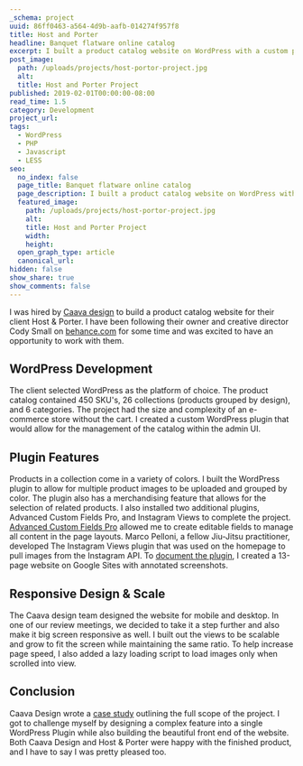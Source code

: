 ```yaml
---
_schema: project
uuid: 86ff0463-a564-4d9b-aafb-014274f957f8
title: Host and Porter
headline: Banquet flatware online catalog
excerpt: I built a product catalog website on WordPress with a custom plugin.
post_image:
  path: /uploads/projects/host-portor-project.jpg
  alt:
  title: Host and Porter Project
published: 2019-02-01T00:00:00-08:00
read_time: 1.5
category: Development
project_url:
tags:
  - WordPress
  - PHP
  - Javascript
  - LESS
seo:
  no_index: false
  page_title: Banquet flatware online catalog
  page_description: I built a product catalog website on WordPress with a custom plugin.
  featured_image:
    path: /uploads/projects/host-portor-project.jpg
    alt:
    title: Host and Porter Project
    width:
    height:
  open_graph_type: article
  canonical_url:
hidden: false
show_share: true
show_comments: false
---
```

I was hired by [Caava design](https://caavadesign.com/) to build a product catalog website for their client Host & Porter. I have been following their owner and creative director Cody Small on [behance.com](https://www.behance.net/codysmall) for some time and was excited to have an opportunity to work with them.

## WordPress Development

The client selected WordPress as the platform of choice. The product catalog contained 450 SKU's, 26 collections (products grouped by design), and 6 categories. The project had the size and complexity of an e-commerce store without the cart. I created a custom WordPress plugin that would allow for the management of the catalog within the admin UI.

<ArticleImage path="/uploads/projects/hostandporter-site-map.png" alt="Host & Porter project sitemap." ar="1510/1175" />

## Plugin Features

Products in a collection come in a variety of colors. I built the WordPress plugin to allow for multiple product images to be uploaded and grouped by color. The plugin also has a merchandising feature that allows for the selection of related products. I also installed two additional plugins, Advanced Custom Fields Pro, and Instagram Views to complete the project. [Advanced Custom Fields Pro](https://www.advancedcustomfields.com/pro/) allowed me to create editable fields to manage all content in the page layouts. Marco Pelloni, a fellow Jiu-Jitsu practitioner, developed The Instagram Views plugin that was used on the homepage to pull images from the Instagram API. To [document the plugin](https://sites.google.com/view/hp-wordpress-site/), I created a 13-page website on Google Sites with annotated screenshots.

<ArticleImage path="/uploads/projects/hostandporter-homepage.png" alt="Host & Porter project homepage design by Caava Design." ar="1440/790" />

## Responsive Design & Scale

The Caava design team designed the website for mobile and desktop. In one of our review meetings, we decided to take it a step further and also make it big screen responsive as well. I built out the views to be scalable and grow to fit the screen while maintaining the same ratio. To help increase page speed, I also added a lazy loading script to load images only when scrolled into view.

<ArticleImage path="/uploads/projects/hostandporter-product.png" alt="Host & Porter project product detail template design by Caava Design." ar="1440/790" />

## Conclusion

Caava Design wrote a [case study](https://caavadesign.com/project/host-porter-brand-packaging-and-website/) outlining the full scope of the project. I got to challenge myself by designing a complex feature into a single WordPress Plugin while also building the beautiful front end of the website. Both Caava Design and Host & Porter were happy with the finished product, and I have to say I was pretty pleased too.

<ArticleImage path="/uploads/projects/hostandporter-category.png" alt="Host & Porter project product category template design by Caava Design." ar="1440/790" />